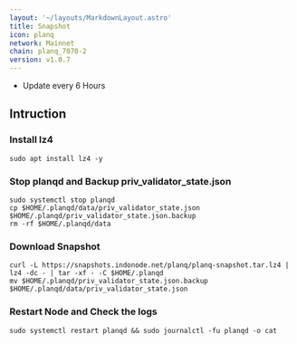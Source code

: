 ```yaml
---
layout: '~/layouts/MarkdownLayout.astro'
title: Snapshot
icon: planq
network: Mainnet
chain: planq_7070-2
version: v1.0.7
---
```


- Update every 6 Hours

## Intruction

### Install lz4
```
sudo apt install lz4 -y
```

### Stop planqd and Backup priv_validator_state.json
```
sudo systemctl stop planqd
cp $HOME/.planqd/data/priv_validator_state.json $HOME/.planqd/priv_validator_state.json.backup
rm -rf $HOME/.planqd/data
```

### Download Snapshot
```
curl -L https://snapshots.indonode.net/planq/planq-snapshot.tar.lz4 | lz4 -dc - | tar -xf - -C $HOME/.planqd
mv $HOME/.planqd/priv_validator_state.json.backup $HOME/.planqd/data/priv_validator_state.json
```

### Restart Node and Check the logs

```
sudo systemctl restart planqd && sudo journalctl -fu planqd -o cat
```